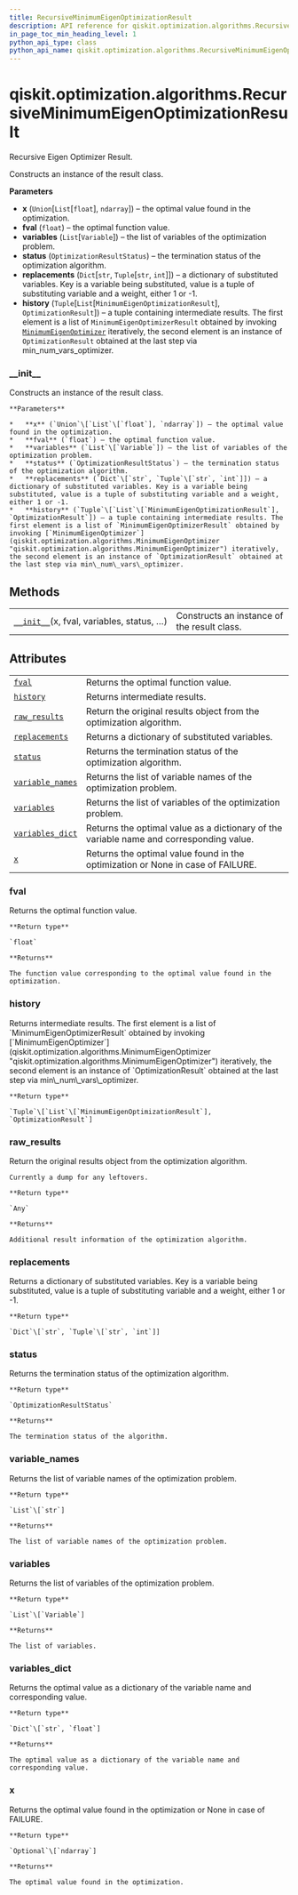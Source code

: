 ```yaml
---
title: RecursiveMinimumEigenOptimizationResult
description: API reference for qiskit.optimization.algorithms.RecursiveMinimumEigenOptimizationResult
in_page_toc_min_heading_level: 1
python_api_type: class
python_api_name: qiskit.optimization.algorithms.RecursiveMinimumEigenOptimizationResult
---
```


<span id="qiskit-optimization-algorithms-recursiveminimumeigenoptimizationresult" />

# qiskit.optimization.algorithms.RecursiveMinimumEigenOptimizationResult

<Class id="qiskit.optimization.algorithms.RecursiveMinimumEigenOptimizationResult" github="https://github.com/qiskit-community/qiskit-aqua/tree/stable/0.8/qiskit/optimization/algorithms/recursive_minimum_eigen_optimizer.py" signature="RecursiveMinimumEigenOptimizationResult(x, fval, variables, status, replacements, history)">
  Recursive Eigen Optimizer Result.

  Constructs an instance of the result class.

  **Parameters**

  *   **x** (`Union`\[`List`\[`float`], `ndarray`]) – the optimal value found in the optimization.
  *   **fval** (`float`) – the optimal function value.
  *   **variables** (`List`\[`Variable`]) – the list of variables of the optimization problem.
  *   **status** (`OptimizationResultStatus`) – the termination status of the optimization algorithm.
  *   **replacements** (`Dict`\[`str`, `Tuple`\[`str`, `int`]]) – a dictionary of substituted variables. Key is a variable being substituted, value is a tuple of substituting variable and a weight, either 1 or -1.
  *   **history** (`Tuple`\[`List`\[`MinimumEigenOptimizationResult`], `OptimizationResult`]) – a tuple containing intermediate results. The first element is a list of `MinimumEigenOptimizerResult` obtained by invoking [`MinimumEigenOptimizer`](qiskit.optimization.algorithms.MinimumEigenOptimizer "qiskit.optimization.algorithms.MinimumEigenOptimizer") iteratively, the second element is an instance of `OptimizationResult` obtained at the last step via min\_num\_vars\_optimizer.

  ### \_\_init\_\_

  <Function id="qiskit.optimization.algorithms.RecursiveMinimumEigenOptimizationResult.__init__" name="__init__" signature="__init__(x, fval, variables, status, replacements, history)">
    Constructs an instance of the result class.

    **Parameters**

    *   **x** (`Union`\[`List`\[`float`], `ndarray`]) – the optimal value found in the optimization.
    *   **fval** (`float`) – the optimal function value.
    *   **variables** (`List`\[`Variable`]) – the list of variables of the optimization problem.
    *   **status** (`OptimizationResultStatus`) – the termination status of the optimization algorithm.
    *   **replacements** (`Dict`\[`str`, `Tuple`\[`str`, `int`]]) – a dictionary of substituted variables. Key is a variable being substituted, value is a tuple of substituting variable and a weight, either 1 or -1.
    *   **history** (`Tuple`\[`List`\[`MinimumEigenOptimizationResult`], `OptimizationResult`]) – a tuple containing intermediate results. The first element is a list of `MinimumEigenOptimizerResult` obtained by invoking [`MinimumEigenOptimizer`](qiskit.optimization.algorithms.MinimumEigenOptimizer "qiskit.optimization.algorithms.MinimumEigenOptimizer") iteratively, the second element is an instance of `OptimizationResult` obtained at the last step via min\_num\_vars\_optimizer.
  </Function>

  ## Methods

  |                                                                                                                                                                                                                 |                                             |
  | --------------------------------------------------------------------------------------------------------------------------------------------------------------------------------------------------------------- | ------------------------------------------- |
  | [`__init__`](#qiskit.optimization.algorithms.RecursiveMinimumEigenOptimizationResult.__init__ "qiskit.optimization.algorithms.RecursiveMinimumEigenOptimizationResult.__init__")(x, fval, variables, status, …) | Constructs an instance of the result class. |

  ## Attributes

  |                                                                                                                                                                                                    |                                                                                         |
  | -------------------------------------------------------------------------------------------------------------------------------------------------------------------------------------------------- | --------------------------------------------------------------------------------------- |
  | [`fval`](#qiskit.optimization.algorithms.RecursiveMinimumEigenOptimizationResult.fval "qiskit.optimization.algorithms.RecursiveMinimumEigenOptimizationResult.fval")                               | Returns the optimal function value.                                                     |
  | [`history`](#qiskit.optimization.algorithms.RecursiveMinimumEigenOptimizationResult.history "qiskit.optimization.algorithms.RecursiveMinimumEigenOptimizationResult.history")                      | Returns intermediate results.                                                           |
  | [`raw_results`](#qiskit.optimization.algorithms.RecursiveMinimumEigenOptimizationResult.raw_results "qiskit.optimization.algorithms.RecursiveMinimumEigenOptimizationResult.raw_results")          | Return the original results object from the optimization algorithm.                     |
  | [`replacements`](#qiskit.optimization.algorithms.RecursiveMinimumEigenOptimizationResult.replacements "qiskit.optimization.algorithms.RecursiveMinimumEigenOptimizationResult.replacements")       | Returns a dictionary of substituted variables.                                          |
  | [`status`](#qiskit.optimization.algorithms.RecursiveMinimumEigenOptimizationResult.status "qiskit.optimization.algorithms.RecursiveMinimumEigenOptimizationResult.status")                         | Returns the termination status of the optimization algorithm.                           |
  | [`variable_names`](#qiskit.optimization.algorithms.RecursiveMinimumEigenOptimizationResult.variable_names "qiskit.optimization.algorithms.RecursiveMinimumEigenOptimizationResult.variable_names") | Returns the list of variable names of the optimization problem.                         |
  | [`variables`](#qiskit.optimization.algorithms.RecursiveMinimumEigenOptimizationResult.variables "qiskit.optimization.algorithms.RecursiveMinimumEigenOptimizationResult.variables")                | Returns the list of variables of the optimization problem.                              |
  | [`variables_dict`](#qiskit.optimization.algorithms.RecursiveMinimumEigenOptimizationResult.variables_dict "qiskit.optimization.algorithms.RecursiveMinimumEigenOptimizationResult.variables_dict") | Returns the optimal value as a dictionary of the variable name and corresponding value. |
  | [`x`](#qiskit.optimization.algorithms.RecursiveMinimumEigenOptimizationResult.x "qiskit.optimization.algorithms.RecursiveMinimumEigenOptimizationResult.x")                                        | Returns the optimal value found in the optimization or None in case of FAILURE.         |

  ### fval

  <Function id="qiskit.optimization.algorithms.RecursiveMinimumEigenOptimizationResult.fval" name="fval" signature="property fval">
    Returns the optimal function value.

    **Return type**

    `float`

    **Returns**

    The function value corresponding to the optimal value found in the optimization.
  </Function>

  ### history

  <Function id="qiskit.optimization.algorithms.RecursiveMinimumEigenOptimizationResult.history" name="history" signature="property history">
    Returns intermediate results. The first element is a list of `MinimumEigenOptimizerResult` obtained by invoking [`MinimumEigenOptimizer`](qiskit.optimization.algorithms.MinimumEigenOptimizer "qiskit.optimization.algorithms.MinimumEigenOptimizer") iteratively, the second element is an instance of `OptimizationResult` obtained at the last step via min\_num\_vars\_optimizer.

    **Return type**

    `Tuple`\[`List`\[`MinimumEigenOptimizationResult`], `OptimizationResult`]
  </Function>

  ### raw\_results

  <Function id="qiskit.optimization.algorithms.RecursiveMinimumEigenOptimizationResult.raw_results" name="raw_results" signature="property raw_results">
    Return the original results object from the optimization algorithm.

    Currently a dump for any leftovers.

    **Return type**

    `Any`

    **Returns**

    Additional result information of the optimization algorithm.
  </Function>

  ### replacements

  <Function id="qiskit.optimization.algorithms.RecursiveMinimumEigenOptimizationResult.replacements" name="replacements" signature="property replacements">
    Returns a dictionary of substituted variables. Key is a variable being substituted, value is a tuple of substituting variable and a weight, either 1 or -1.

    **Return type**

    `Dict`\[`str`, `Tuple`\[`str`, `int`]]
  </Function>

  ### status

  <Function id="qiskit.optimization.algorithms.RecursiveMinimumEigenOptimizationResult.status" name="status" signature="property status">
    Returns the termination status of the optimization algorithm.

    **Return type**

    `OptimizationResultStatus`

    **Returns**

    The termination status of the algorithm.
  </Function>

  ### variable\_names

  <Function id="qiskit.optimization.algorithms.RecursiveMinimumEigenOptimizationResult.variable_names" name="variable_names" signature="property variable_names">
    Returns the list of variable names of the optimization problem.

    **Return type**

    `List`\[`str`]

    **Returns**

    The list of variable names of the optimization problem.
  </Function>

  ### variables

  <Function id="qiskit.optimization.algorithms.RecursiveMinimumEigenOptimizationResult.variables" name="variables" signature="property variables">
    Returns the list of variables of the optimization problem.

    **Return type**

    `List`\[`Variable`]

    **Returns**

    The list of variables.
  </Function>

  ### variables\_dict

  <Function id="qiskit.optimization.algorithms.RecursiveMinimumEigenOptimizationResult.variables_dict" name="variables_dict" signature="property variables_dict">
    Returns the optimal value as a dictionary of the variable name and corresponding value.

    **Return type**

    `Dict`\[`str`, `float`]

    **Returns**

    The optimal value as a dictionary of the variable name and corresponding value.
  </Function>

  ### x

  <Function id="qiskit.optimization.algorithms.RecursiveMinimumEigenOptimizationResult.x" name="x" signature="property x">
    Returns the optimal value found in the optimization or None in case of FAILURE.

    **Return type**

    `Optional`\[`ndarray`]

    **Returns**

    The optimal value found in the optimization.
  </Function>
</Class>

